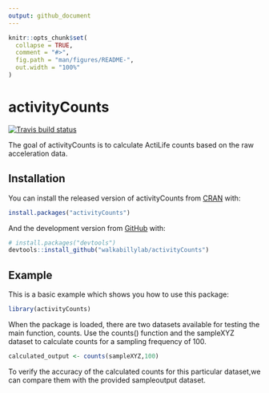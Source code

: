 ```yaml
---
output: github_document
---
```


<!-- README.md is generated from README.Rmd. Please edit that file -->

```r
knitr::opts_chunk$set(
  collapse = TRUE,
  comment = "#>",
  fig.path = "man/figures/README-",
  out.width = "100%"
)
```
# activityCounts

<!-- badges: start -->
[![Travis build status](https://travis-ci.org/walkabillylab/activityCounts.svg?branch=master)](https://travis-ci.org/walkabillylab/activityCounts)
<!-- badges: end -->

The goal of activityCounts is to calculate ActiLife counts based on the raw acceleration data.

## Installation

You can install the released version of activityCounts from [CRAN](https://CRAN.R-project.org) with:

``` r
install.packages("activityCounts")
```

And the development version from [GitHub](https://github.com/) with:

``` r
# install.packages("devtools")
devtools::install_github("walkabillylab/activityCounts")
```
## Example

This is a basic example which shows you how to use this package:


```r
library(activityCounts)

```

When the package is loaded, there are two datasets available for testing the main function, counts. Use the counts() function and the sampleXYZ dataset to calculate counts for a sampling frequency of 100.
```r
calculated_output <- counts(sampleXYZ,100)
```

To verify the accuracy of the calculated counts for this particular dataset,we can compare them with the provided sampleoutput dataset.

